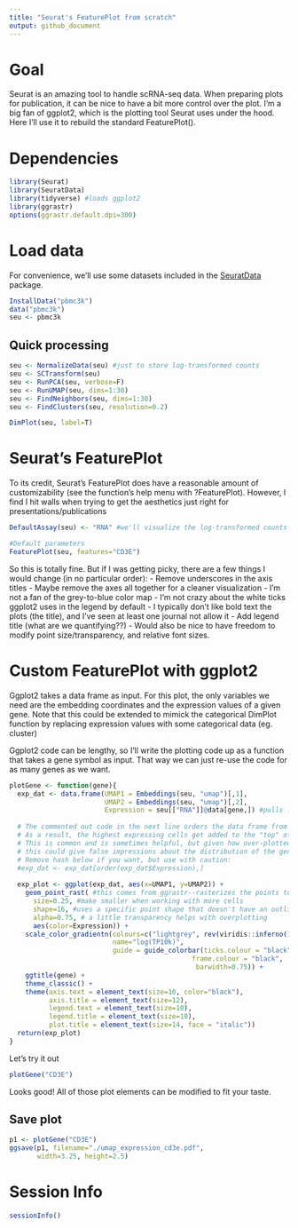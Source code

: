 ```yaml
---
title: "Seurat's FeaturePlot from scratch"
output: github_document
---
```


# Goal
Seurat is an amazing tool to handle scRNA-seq data. When preparing plots for publication, it can be nice to have a bit more control over the plot. I'm a big fan of ggplot2, which is the plotting tool Seurat uses under the hood. Here I'll use it to rebuild the standard FeaturePlot().

# Dependencies
```r
library(Seurat)
library(SeuratData)
library(tidyverse) #loads ggplot2
library(ggrastr)
options(ggrastr.default.dpi=300)
```

# Load data
For convenience, we'll use some datasets included in the [SeuratData](https://github.com/satijalab/seurat-data) package. 
```r
InstallData("pbmc3k")
data("pbmc3k")
seu <- pbmc3k
```

## Quick processing
```r
seu <- NormalizeData(seu) #just to store log-transformed counts
seu <- SCTransform(seu)
seu <- RunPCA(seu, verbose=F)
seu <- RunUMAP(seu, dims=1:30)
seu <- FindNeighbors(seu, dims=1:30)
seu <- FindClusters(seu, resolution=0.2)
```

```r
DimPlot(seu, label=T)
```

# Seurat's FeaturePlot
To its credit, Seurat's FeaturePlot does have a reasonable amount of customizability (see the function's help menu with ?FeaturePlot). However, I find I hit walls when trying to get the aesthetics just right for presentations/publications

```r
DefaultAssay(seu) <- "RNA" #we'll visualize the log-transformed counts
```


```r
#Default parameters
FeaturePlot(seu, features="CD3E")
```

So this is totally fine. But if I was getting picky, there are a few things I would change (in no particular order):
- Remove underscores in the axis titles
- Maybe remove the axes all together for a cleaner visualization
- I'm not a fan of the grey-to-blue color map
- I'm not crazy about the white ticks ggplot2 uses in the legend by default
- I typically don't like bold text the plots (the title), and I've seen at least one journal not allow it
- Add legend title (what are we quantifying??)
- Would also be nice to have freedom to modify point size/transparency, and relative font sizes.

# Custom FeaturePlot with ggplot2
Ggplot2 takes a data frame as input. For this plot, the only variables we need are the embedding coordinates and the expression values of a given gene. Note that this could be extended to mimick the categorical DimPlot function by replacing expression values with some categorical data (eg. cluster)

Ggplot2 code can be lengthy, so I'll write the plotting code up as a function that takes a gene symbol as input. That way we can just re-use the code for as many genes as we want.

```r
plotGene <- function(gene){
  exp_dat <- data.frame(UMAP1 = Embeddings(seu, "umap")[,1],
                        UMAP2 = Embeddings(seu, "umap")[,2],
                        Expression = seu[["RNA"]]@data[gene,]) #pulls log-transformed scaled counts out
  
  # The commented out code in the next line orders the data frame from lowest to highest expression
  # As a result, the highest expressing cells get added to the "top" of the plot
  # This is common and is sometimes helpful, but given how over-plotted many UMAP plots are,
  # this could give false impressions about the distribution of the gene's expression.
  # Remove hash below if you want, but use with caution:
  #exp_dat <- exp_dat[order(exp_dat$Expression),]
  
  exp_plot <- ggplot(exp_dat, aes(x=UMAP1, y=UMAP2)) +
    geom_point_rast( #this comes from ggrastr--rasterizes the points to avoid large vector graphics
      size=0.25, #make smaller when working with more cells
      shape=16, #uses a specific point shape that doesn't have an outline
      alpha=0.75, # a little transparency helps with overplotting
      aes(color=Expression)) +
    scale_color_gradientn(colours=c("lightgrey", rev(viridis::inferno(100))), #inferno for non-zero values
                          name="log(TP10k)",
                          guide = guide_colorbar(ticks.colour = "black",
                                              frame.colour = "black",
                                               barwidth=0.75)) +
    ggtitle(gene) +
    theme_classic() +
    theme(axis.text = element_text(size=10, color="black"),
          axis.title = element_text(size=12),
          legend.text = element_text(size=10),
          legend.title = element_text(size=10),
          plot.title = element_text(size=14, face = "italic"))
  return(exp_plot)
}
```

Let's try it out

```r
plotGene("CD3E")
```

Looks good! All of those plot elements can be modified to fit your taste.

## Save plot
```r
p1 <- plotGene("CD3E")
ggsave(p1, filename="./umap_expression_cd3e.pdf",
       width=3.25, height=2.5)
```

# Session Info
```r
sessionInfo()
```

